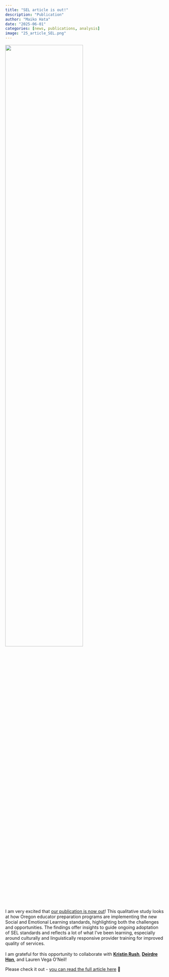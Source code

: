 ```yaml
---
title: "SEL article is out!"
description: "Publication"
author: "Maiko Hata"
date: "2025-06-01"
categories: [news, publications, analysis]
image: "25_article_SEL.png"
---
```


![](25_article_SEL.png){fig-align="center" width="70%"}

I am very excited that [our publication is now out](https://doi.org/10.1016/j.sel.2025.100115)! This qualitative study looks at how Oregon educator preparation programs are implementing the new Social and Emotional Learning standards, highlighting both the challenges and opportunities. The findings offer insights to guide ongoing adoptation of SEL standards and reflects a lot of what I’ve been learning, especially around culturally and linguistically responsive provider training for improved quality of services. \
\
I am grateful for this opportunity to collaborate with [**Kristin Rush**](https://www.linkedin.com/in/kristinjrush/), [**Deirdre Hon**](https://www.linkedin.com/in/deirdre-hon-98bb2722b/), and Lauren Vega O'Neil!

Please check it out - [you can read the full article here](https://doi.org/10.1016/j.sel.2025.100115) 📖

